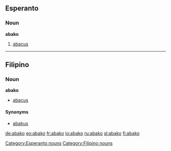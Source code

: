 ==Esperanto==

===Noun===
'''abako'''

# [[abacus]]

[[Category:Esperanto nouns]]

----

==Filipino==

===Noun===
'''abako'''

* [[abacus]]

====Synonyms====
* [[abakus]]

[[Category:Filipino nouns]]

[[de:abako]]
[[eo:abako]]
[[fr:abako]]
[[io:abako]]
[[ru:abako]]
[[sl:abako]]
[[fi:abako]]